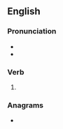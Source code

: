 ==English==

===Pronunciation===
* {{IPA|en|/ɡɹʌdʒd/}}
* {{rhymes|en|ʌdʒd|s=1}}

===Verb===
{{head|en|verb form}}

# {{en-past of|grudge}}

===Anagrams===
* {{anagrams|en|a=ddeggru|drugged}}